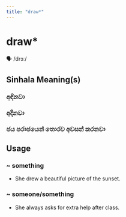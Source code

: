 ```yaml
---
title: "draw*"
---
```


# draw*

🗣️ /drɔː/

## Sinhala Meaning(s)

### අඳිනවා
### අදිනවා
### ජය පරාජයෙන් තොරව අවසන් කරනවා

## Usage

### ~ something

- She drew a beautiful picture of the sunset.


### ~ someone/something

- She always asks for extra help after class.

